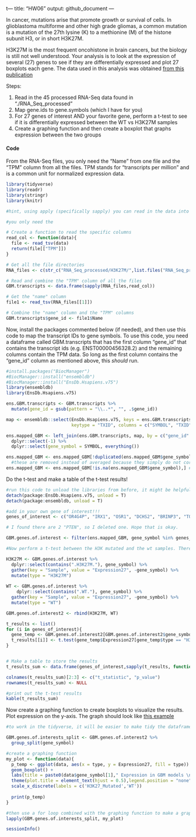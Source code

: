 t---
title: "HW06"
output: github_document
---

In cancer, mutations arise that promote growth or survival of cells. In glioblastoma multiforme and other high grade gliomas, a common mutation is a mutation of the 27th lysine (K) to a methionine (M) of the histone subunit H3, or in short H3K27M. 

H3K27M is the most frequent oncohistone in brain cancers, but the biology is still not well understood. Your analysis is to look at the expression of several (27) genes to see if they are differentially expressed and plot 27 boxplots each gene. The data used in this analysis was obtained [from this publication](https://pubmed.ncbi.nlm.nih.gov/31085178/) 

Steps: 

  1. Read in the 45 processed RNA-Seq data found in "./RNA_Seq_processed"
  2. Map gene.ids to gene.symbols (which I have for you)
  3. For 27 genes of interest AND your favorite gene, perform a t-test to see if it is differentially expressed between the WT vs H3K27M samples
  4. Create a graphing function and then create a boxplot that graphs expression between the two groups
  
  
#### Code

From the RNA-Seq files, you only need the "Name" from one file and the "TPM" column from all the files. TPM stands for "transcripts per million" and is a common unit for normalized expression data. 
```r
library(tidyverse)
library(readr)
library(stringr)
library(knitr)

#hint, using apply (specifically sapply) you can read in the data into a list and then bind the columns together. Or you can use a for loop too. 

#you only need the 

# Create a function to read the specific columns
read_col <- function(data){
  file <- read_tsv(data)
  return(file[["TPM"]])
}

# Get all the file directories
RNA_files <- c(str_c("RNA_Seq_processed/H3K27M/",list.files("RNA_Seq_processed/H3K27M")), str_c("RNA_Seq_processed/WT/",list.files("RNA_Seq_processed/WT")))

# Read and combine the "TPM" column of all the files
GBM.transcripts <- data.frame(sapply(RNA_files,read_col))

# Get the "name" column
file1 <- read_tsv(RNA_files[[1]])

# Combine the "name" column and the "TPM" columns
GBM.transcripts$gene_id <- file1$Name
```

Now, install the packages commented below (if needed), and then use this code to map the transcript IDs to gene symbols. To use this code, you need a dataframe called GBM.transcripts that has the first column "gene_id" that contains the transcript ids (e.g. ENST00000456328.2) and the remaining columns contain the TPM data. So long as the first column contains the "gene_id" column as mentioned above, this *should* run. 

```r

#install.packages("BiocManager")
#BiocManager::install("ensembldb")
#BiocManager::install("EnsDb.Hsapiens.v75")
library(ensembldb)
library(EnsDb.Hsapiens.v75)

ens.GBM.transcripts <- GBM.transcripts %>% 
  mutate(gene_id = gsub(pattern = "\\..*", "", .$gene_id))

map <- ensembldb::select(EnsDb.Hsapiens.v75, keys = ens.GBM.transcripts$gene_id,
                         keytype = "TXID", columns = c("SYMBOL", "TXID"))

ens.mapped_GBM <- left_join(ens.GBM.transcripts, map, by = c("gene_id" = "TXID")) %>% 
  dplyr::select(-1) %>% 
  dplyr::select(gene_symbol = SYMBOL, everything())

ens.mapped_GBM <- ens.mapped_GBM[!duplicated(ens.mapped_GBM$gene_symbol),] #remove duplicated gene symbols
  #these are removed instead of averaged because they simply do not correlate particularly well. 
ens.mapped_GBM <- ens.mapped_GBM[!is.na(ens.mapped_GBM$gene_symbol),] #remove NA values

```



Do the t-test and make a table of the t-test results!

```r
#run this code to unload the libraries from before, it might be helpful because the select() function from dplyr might be hidden otherwise
detach(package:EnsDb.Hsapiens.v75, unload = T)
detach(package:ensembldb, unload = T)

#add in your own gene of interest!!! 
genes_of_interest <- c("OR4G4P", "IRX1", "OSR1", "DCHS2", "BRINP3", "TOB2P1", "FOXD1", "ZFPM2", "GLB1", "ALG5", "TRIM4", "ADARB2", "PCDHGA11", "IDH1", "EGFR", "MGMT", "TERT", "PTEN", "TP53", "RB1", "ATRX", "PDGFRA", "PIK3CA", "MICA", "CDKN2A", "EZH2", "BRD2")

# I found there are 2 "PTEN", so I deleted one. Hope that is okay.

GBM.genes.of.interest <- filter(ens.mapped_GBM, gene_symbol %in% genes_of_interest)

#Now perform a t-test between the H3K mutated and the wt samples. There are many ways to do this actually, you can use a for loop or you could do the tidy alternative with broom(), but the for loop is probably the easiest

H3K27M <- GBM.genes.of.interest %>% 
  dplyr::select(contains(".H3K27M."), gene_symbol) %>% 
  gather(key = "Sample", value = "Expression27", -gene_symbol) %>% 
  mutate(type = "H3K27M")
  
WT <- GBM.genes.of.interest %>% 
    dplyr::select(contains(".WT."), gene_symbol) %>% 
  gather(key = "Sample", value = "Expression27", -gene_symbol) %>% 
  mutate(type = "WT")

GBM.genes.of.interest2 <- rbind(H3K27M, WT)

t_results <- list()
for (i in genes_of_interest){
  gene_temp <- GBM.genes.of.interest2[GBM.genes.of.interest2$gene_symbol == i,]
  t_results[[i]] <- t.test(gene_temp$Expression27[gene_temp$type == "H3K27M"],gene_temp$Expression27[gene_temp$type == "WT"])
}


# Make a table to store the results
t_results_sum <- data.frame(genes_of_interest,sapply(t_results, function(l) l[["statistic"]]), sapply(t_results, function(l) l[["p.value"]]))

colnames(t_results_sum)[2:3] <- c("t_statistic", "p_value")
rownames(t_results_sum) <- NULL

#print out the t-test results
kable(t_results_sum)
```



Now create a graphing function to create boxplots to visualize the results. Plot expression on the y-axis. The graph should look like [this example](IRX1_example.png)

```r
#to work in the tidyverse, it will be easier to make tidy the dataframe first

GBM.genes.of.interests_split <- GBM.genes.of.interest2 %>% 
  group_split(gene_symbol)

#create a graphing function
my_plot <- function(data){
  p_temp <- ggplot(data, aes(x = type, y = Expression27, fill = type)) +
  geom_boxplot() +
  labs(title = paste0(data$gene_symbol[1]," Expression in GBM models \n by H3K27 Mutated or WT Status"), x = "H3K27", y = "Expression_(TPM)") +
  theme(plot.title = element_text(hjust = 0.5),legend.position = "none") +
  scale_x_discrete(labels = c('H3K27_Mutated','WT'))
  
  print(p_temp)
}

#then use a for loop combined with the graphing function to make a graph for all your genes of interest 
lapply(GBM.genes.of.interests_split, my_plot)
```


```r
sessionInfo()
```

